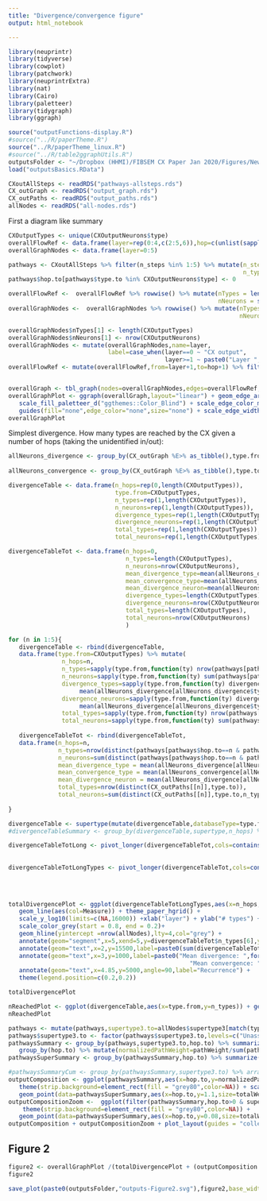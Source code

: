 ```yaml
---
title: "Divergence/convergence figure"
output: html_notebook

---
```


```r
library(neuprintr)
library(tidyverse)
library(cowplot)
library(patchwork)
library(neuprintrExtra)
library(nat)
library(Cairo)
library(paletteer)
library(tidygraph)
library(ggraph)
```


```r
source("outputFunctions-display.R")
#source("../R/paperTheme.R")
source("../R/paperTheme_linux.R")
#source("../R/table2ggraphUtils.R")
outputsFolder <- "~/Dropbox (HHMI)/FIBSEM CX Paper Jan 2020/Figures/NewOutputs/figure2-DivergenceConvergence/"
load("outputsBasics.RData")
```

```r
CXoutAllSteps <- readRDS("pathways-allsteps.rds")
CX_outGraph <- readRDS("output_graph.rds")
CX_outPaths <- readRDS("output_paths.rds")
allNodes <- readRDS("all-nodes.rds")
```


First a diagram like summary
```r
CXOutputTypes <- unique(CXOutputNeurons$type)
overallFlowRef <- data.frame(layer=rep(0:4,c(2:5,6)),hop=c(unlist(sapply(c(2:6),function(n) seq(n)-1))))
overallGraphNodes <- data.frame(layer=0:5)

pathways <- CXoutAllSteps %>% filter(n_steps %in% 1:5) %>% mutate(n_steps=as.numeric(n_steps),
                                                                  n_type=(CX_outGraph %E>% as_tibble())$n_type[match(type.to,(CX_outGraph %E>% as_tibble())$type.to)]) %>% group_by(type.to) %>% mutate(hop.to=min(n_steps)) %>% ungroup()
pathways$hop.to[pathways$type.to %in% CXOutputNeurons$type] <- 0

overallFlowRef <-  overallFlowRef %>% rowwise() %>% mutate(nTypes = length(unique(pathways[pathways$hop.to==hop & pathways$n_steps==layer+1,]$type.to)),
                                                           nNeurons = sum(distinct(pathways[pathways$hop.to==hop & pathways$n_steps==layer+1,],type.to,n_type)$n_type))
overallGraphNodes <-  overallGraphNodes %>% rowwise() %>% mutate(nTypes = length(unique(pathways[pathways$hop.to==layer & pathways$n_steps==layer,]$type.to)),
                                                                 nNeurons = sum(distinct(pathways[pathways$hop.to==layer & pathways$n_steps==layer,],type.to,n_type)$n_type))

overallGraphNodes$nTypes[1] <- length(CXOutputTypes)
overallGraphNodes$nNeurons[1] <- nrow(CXOutputNeurons)
overallGraphNodes <- mutate(overallGraphNodes,name=layer,
                            label=case_when(layer==0 ~ "CX output",
                                            layer>=1 ~ paste0("Layer ",layer)))
overallFlowRef <- mutate(overallFlowRef,from=layer+1,to=hop+1) %>% filter(from>=0)


overallGraph <- tbl_graph(nodes=overallGraphNodes,edges=overallFlowRef,node_key = "name")
overallGraphPlot <- ggraph(overallGraph,layout="linear") + geom_edge_arc(aes(color=as.factor(.N()$layer[from]),width=nNeurons)) + geom_edge_loop(aes(color=as.factor(.N()$layer[from]),width=nNeurons)) +  geom_node_point(aes(size=nNeurons,fill=as.factor(layer)),shape=21) + theme_paper_map() + geom_node_text(aes(label=paste0(label,"\n",nNeurons," neurons"),fontface="bold",fontsize=6*1.111111),nudge_y=0.5)+ 
   scale_fill_paletteer_d("ggthemes::Color_Blind") + scale_edge_color_manual(values=paletteer_d("ggthemes::Color_Blind")[1:6]) + 
   guides(fill="none",edge_color="none",size="none") + scale_edge_width(name="# neurons contacted") + theme(plot.margin = margin(t=30))
overallGraphPlot
```

Simplest divergence. How many types are reached by the CX given a number of hops (taking the unidentified in/out):
```r
allNeurons_divergence <- group_by(CX_outGraph %E>% as_tibble(),type.from) %>% summarize(divergenceType=n(),
                                                                       divergenceNeuron=sum(n_type)) %>% ungroup()
allNeurons_convergence <- group_by(CX_outGraph %E>% as_tibble(),type.to) %>% summarize(convergenceType=n()) %>% ungroup()

divergenceTable <- data.frame(n_hops=rep(0,length(CXOutputTypes)),
                              type.from=CXOutputTypes,
                              n_types=rep(1,length(CXOutputTypes)),
                              n_neurons=rep(1,length(CXOutputTypes)),
                              divergence_types=rep(1,length(CXOutputTypes)),
                              divergence_neurons=rep(1,length(CXOutputTypes)),
                              total_types=rep(1,length(CXOutputTypes)),
                              total_neurons=rep(1,length(CXOutputTypes)))

divergenceTableTot <- data.frame(n_hops=0,
                                 n_types=length(CXOutputTypes),
                                 n_neurons=nrow(CXOutputNeurons),
                                 mean_divergence_type=mean(allNeurons_divergence[allNeurons_divergence$type.from %in% CXOutputTypes,]$divergenceType),
                                 mean_convergence_type=mean(allNeurons_convergence[allNeurons_convergence$type.to %in% CXOutputTypes,]$convergenceType),
                                 mean_divergence_neuron=mean(allNeurons_divergence[allNeurons_divergence$type.from %in% CXOutputTypes,]$divergenceNeuron),
                                 divergence_types=length(CXOutputTypes),
                                 divergence_neurons=nrow(CXOutputNeurons),
                                 total_types=length(CXOutputTypes),
                                 total_neurons=nrow(CXOutputNeurons)
                                 )

for (n in 1:5){
   divergenceTable <- rbind(divergenceTable,
   data.frame(type.from=CXOutputTypes) %>% mutate(
               n_hops=n,
               n_types=sapply(type.from,function(ty) nrow(pathways[pathways$hop.to==n & pathways$n_steps==n & pathways$type.from==ty,])),
               n_neurons=sapply(type.from,function(ty) sum(pathways[pathways$hop.to==n & pathways$n_steps==n & pathways$type.from==ty,]$n_type)),
               divergence_types=sapply(type.from,function(ty) divergenceTable[divergenceTable$type.from==ty & divergenceTable$n_hops==n-1,]$total_types *
                    mean(allNeurons_divergence[allNeurons_divergence$type.from %in% pathways[pathways$n_steps==n & pathways$type.from==ty,]$type.from,]$divergenceType)),
               divergence_neurons=sapply(type.from,function(ty) divergenceTable[divergenceTable$type.from==ty & divergenceTable$n_hops==n-1,]$total_neurons *
                    mean(allNeurons_divergence[allNeurons_divergence$type.from %in% pathways[pathways$n_steps==n & pathways$type.from==ty,]$type.from,]$divergenceNeuron)),
               total_types=sapply(type.from,function(ty) nrow(pathways[pathways$n_steps==n & pathways$type.from==ty,])),
               total_neurons=sapply(type.from,function(ty) sum(pathways[pathways$n_steps==n & pathways$type.from==ty,]$n_type))))
   
   divergenceTableTot <- rbind(divergenceTableTot,
   data.frame(n_hops=n,
              n_types=nrow(distinct(pathways[pathways$hop.to==n & pathways$n_steps==n ,],type.to)),
              n_neurons=sum(distinct(pathways[pathways$hop.to==n & pathways$n_steps==n,],type.to,n_type)$n_type),
              mean_divergence_type = mean(allNeurons_divergence[allNeurons_divergence$type.from %in% CX_outPaths[[n]]$type.from,]$divergenceType),
              mean_convergence_type = mean(allNeurons_convergence[allNeurons_convergence$type.to %in% CX_outPaths[[n]]$type.to,]$convergenceType),
              mean_divergence_neuron = mean(allNeurons_divergence[allNeurons_divergence$type.from %in% pathways[pathways$n_steps==n,]$type.from,]$divergenceNeuron),
              total_types=nrow(distinct(CX_outPaths[[n]],type.to)),
              total_neurons=sum(distinct(CX_outPaths[[n]],type.to,n_type)$n_type)) %>% mutate(divergence_types=divergenceTableTot[divergenceTableTot$n_hops==n-1,]$divergence_types * mean_divergence_type,
                                                                                                  divergence_neurons=divergenceTableTot[divergenceTableTot$n_hops==n-1,]$divergence_neurons * mean_divergence_neuron))
}

divergenceTable <- supertype(mutate(divergenceTable,databaseType=type.from,type=type.from)) %>% selectSupertypeSet(exceptions=list("PFL"=1,"EL"=3,"EPG"=3,"PEG"=3))
#divergenceTableSummary <- group_by(divergenceTable,supertype,n_hops) %>% summarize(sd_types=sd(n_types),n_types=mean(n_types)) %>% ungroup()
```

```r
divergenceTableTotLong <- pivot_longer(divergenceTableTot,cols=contains("neurons"),names_to = "Measure") %>% mutate(Measure=case_when(Measure == "divergence_neurons" ~ "Divergence projection",
                                                                                                                                    Measure == "n_neurons" ~ "# new targets",
                                                                                                                                    Measure == "total_neurons" ~ "# targets"))
divergenceTableTotLongTypes <- pivot_longer(divergenceTableTot,cols=contains("types"),names_to = "Measure") %>% mutate(Measure=case_when(Measure == "divergence_types" ~ "Divergence projection",
                                                                                                                                    Measure == "n_types" ~ "Types in layer",
                                                                                                                                    Measure == "total_types" ~ "# targets from previous layer")) %>%
                                                                                                                mutate(Measure=factor(Measure,levels=c("Divergence projection","# targets from previous layer","Types in layer")))

totalDivergencePlot <- ggplot(divergenceTableTotLongTypes,aes(x=n_hops,y=value)) +
   geom_line(aes(col=Measure)) + theme_paper_hgrid() + 
   scale_y_log10(limits=c(NA,16000)) +xlab("layer") + ylab("# types") +
   scale_color_grey(start = 0.8, end = 0.2)+
   geom_hline(yintercept =nrow(allNodes),lty=4,col="grey") + 
   annotate(geom="segment",x=5,xend=5,y=divergenceTableTot$n_types[6],yend=divergenceTableTot$total_types[6],arrow=arrow(ends="both",type="closed",length=unit(2,"mm"))) +
   annotate(geom="text",x=2,y=15500,label=paste0(sum(divergenceTableTot$n_types)," types/",sum(divergenceTableTot$n_neurons)," neurons total")) + 
   annotate(geom="text",x=3,y=1000,label=paste0("Mean divergence: ",format(mean(allNeurons_divergence$divergenceType),digits=3),"\n",
                                                   "Mean convergence: ",format(mean(allNeurons_convergence$convergenceType),digits=3)),hjust=0) +
   annotate(geom="text",x=4.85,y=5000,angle=90,label="Recurrence") +
   theme(legend.position=c(0.2,0.2))

totalDivergencePlot
```

```r
nReachedPlot <- ggplot(divergenceTable,aes(x=type.from,y=n_types)) + geom_col(aes(fill=as.factor(n_hops))) + scale_fill_manual(name="Layer",values=paletteer_d("ggthemes::Color_Blind")[1:6])+ theme_paper()+ theme(strip.text.x=element_blank(),axis.text.x = element_text(angle=90,hjust = 1,vjust=0.5))+facet_grid(.~supertype3,scales = "free",space="free") +ylab("# types reached") + xlab("CX output types")
nReachedPlot
```

```r
pathways <- mutate(pathways,supertype3.to=allNodes$supertype3[match(type.to,allNodes$type)])
pathways$supertype3.to <- factor(pathways$supertype3.to,levels=c("Unassigned","Terra incognita","EB Columnar","ER","ExR","FB Columnar","FB Output","FB Tangential","PB Input","LNO","SA","DN","Visual PNs","Fru","Antennal lobe","KC","MBON","DAN","LH","OA","5HT","Peptidergic","Clock","Other Sensory"))
pathwaysSummary <- group_by(pathways,supertype3.to,hop.to) %>% summarize(pathWeight=sum(Path_weight),nTypes=length(unique(type.to))) %>% ungroup() %>%
   group_by(hop.to) %>% mutate(normalizedPathWeight=pathWeight/sum(pathWeight),normalizedNTypes=nTypes/sum(nTypes)) %>% ungroup() %>% filter(hop.to>0)
pathwaysSuperSummary <- group_by(pathwaysSummary,hop.to) %>% summarize(totalWeight=sum(pathWeight))

#pathwaysSummaryCum <- group_by(pathwaysSummary,supertype3.to) %>% arrange(n_steps) %>% mutate(pathWeight=cumsum(pathWeight)) %>%ungroup()
outputComposition <- ggplot(pathwaysSummary,aes(x=hop.to,y=normalizedPathWeight,fill=supertype3.to)) + geom_col() + theme_paper() + scale_fill_manual(values=supertype3Palette,name="Supertype")+ xlab("layer")+ylab("normalized weight received") + 
   theme(strip.background=element_rect(fill = "grey80",color=NA)) + scale_y_continuous(breaks=c(0,0.2,0.4,0.6,0.8,1))+ geom_text(data=pathwaysSuperSummary,aes(x=hop.to,y=1.03,label=format(totalWeight,digits=1,scientific=FALSE)),inherit.aes = F,size=5*mm2pt*1.327492) +
   geom_point(data=pathwaysSuperSummary,aes(x=hop.to,y=1.1,size=totalWeight),inherit.aes = F) + scale_size(limits=c(0,28)) + guides(size="none")
outputCompositionZoom <-  ggplot(filter(pathwaysSummary,hop.to>0 & supertype3.to %in% c("5HT","Antennal lobe","Clock","DAN","DN","Fru","KC","LH","MBON","OA","Peptidergic","Visual PNs")),aes(x=hop.to,y=normalizedPathWeight,fill=supertype3.to)) + geom_col() + theme_paper() + scale_fill_manual(values=supertype3Palette,name="Supertype")+ xlab("layer")+ylab("normalized weight received")+ 
    theme(strip.background=element_rect(fill = "grey80",color=NA)) +
   geom_point(data=pathwaysSuperSummary,aes(x=hop.to,y=0.08,size=totalWeight),inherit.aes = F)+ scale_size(limits=c(0,28)) +guides(fill="none",size="none")
outputComposition + outputCompositionZoom + plot_layout(guides = "collect")
```

## Figure 2
```r
figure2 <- overallGraphPlot /(totalDivergencePlot + (outputComposition + outputCompositionZoom + plot_layout(guides="collect")) + plot_layout(widths=c(1,1.5))) / nReachedPlot + plot_annotation(tag_levels = "A",title= "Outputs Fig 2: Divergence of output networks",theme = theme(title=element_text(face="bold",size=12*1.111111,family="arial"))) & theme(plot.margin=margin(l=10,r=10,b=10,t=10))
figure2
```
```r
save_plot(paste0(outputsFolder,"outputs-Figure2.svg"),figure2,base_width = 8.5*1.333333,base_height = 11*1.333333)
```
